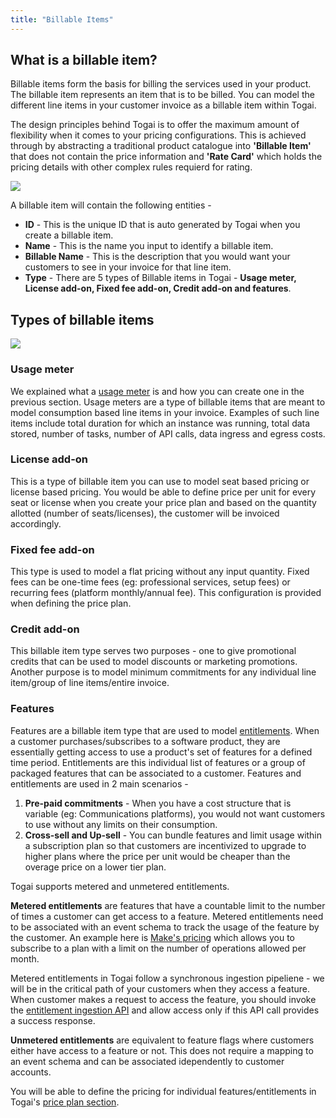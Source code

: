 ```yaml
---
title: "Billable Items"
---
```


## What is a billable item?

Billable items form the basis for billing the services used in your product. The billable item represents an item that is to be billed. You can model the different line items in your customer invoice as a billable item within Togai. 

<Check>The design principles behind Togai is to offer the maximum amount of flexibility when it comes to your pricing configurations. This is achieved through by abstracting a traditional product catalogue into **'Billable Item'** that does not contain the price information and **'Rate Card'** which holds the pricing details with other complex rules requierd for rating.</Check>

<Frame caption="What is a billable item?">
  <img src="/docs/images/billable-items.png" />
</Frame>

<br />

A billable item will contain the following entities - 

* **ID** - This is the unique ID that is auto generated by Togai when you create a billable item.
* **Name** - This is the name you input to identify a billable item.
* **Billable Name** - This is the description that you would want your customers to see in your invoice for that line item.
* **Type** - There are 5 types of Billable items in Togai - **Usage meter, License add-on, Fixed fee add-on, Credit add-on and features**.


## Types of billable items

<Frame caption="Billable Item types">
  <img src="/docs/images/billable-items-types.png" />
</Frame>

### Usage meter

We explained what a [usage meter](/docs/usage-meter) is and how you can create one in the previous section. Usage meters are a type of billable items that are meant to model consumption based line items in your invoice. Examples of such line items include total duration for which an instance was running, total data stored, number of tasks, number of API calls, data ingress and egress costs.

### License add-on

This is a type of billable item you can use to model seat based pricing or license based pricing. You would be able to define price per unit for every seat or license when you create your price plan and based on the quantity allotted (number of seats/licenses), the customer will be invoiced accordingly.

### Fixed fee add-on
This type is used to model a flat pricing without any input quantity. Fixed fees can be one-time fees (eg: professional services, setup fees) or recurring fees (platform monthly/annual fee). This configuration is provided when defining the price plan.

### Credit add-on
This billable item type serves two purposes - one to give promotional credits that can be used to model discounts or marketing promotions. Another purpose is to model minimum commitments for any individual line item/group of line items/entire invoice.

### Features
Features are a billable item type that are used to model [entitlements](https://www.togai.com/blog/togai-entitlements/). When a customer purchases/subscribes to a software product, they are essentially getting access to use a product's set of features for a defined time period. Entitlements are this individual list of features or a group of packaged features that can be associated to a customer. Features and entitlements are used in 2 main scenarios - 
1. **Pre-paid commitments** - When you have a cost structure that is variable (eg: Communications platforms), you would not want customers to use without any limits on their consumption.
2. **Cross-sell and Up-sell** - You can bundle features and limit usage within a subscription plan so that customers are incentivized to upgrade to higher plans where the price per unit would be cheaper than the overage price on a lower tier plan.

Togai supports metered and unmetered entitlements.

**Metered entitlements** are features that have a countable limit to the number of times a customer can get access to a feature. Metered entitlements need to be associated with an event schema to track the usage of the feature by the customer. An example here is [Make's pricing](https://www.make.com/en/pricing) which allows you to subscribe to a plan with a limit on the number of operations allowed per month.

<Tip>Metered entitlements in Togai follow a synchronous ingestion pipeliene - we will be in the critical path of your customers when they access a feature. When customer makes a request to access the feature, you should invoke the [entitlement ingestion API](/api-reference/entitlements/ingest-event-if-a-user-is-entitled-to-a-feature) and allow access only if this API call provides a success response.</Tip>


**Unmetered entitlements** are equivalent to feature flags where customers either have access to a feature or not. This does not require a mapping to an event schema and can be associated idependently to customer accounts.

You will be able to define the pricing for individual features/entitlements in Togai's [price plan section](/docs/price-plan-overview).

